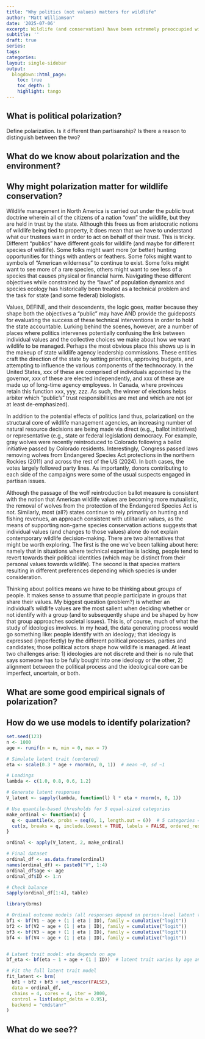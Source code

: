 ```yaml
---
title: "Why politics (not values) matters for wildlife"
author: "Matt Williamson"
date: '2025-07-06'
excerpt: Wildlife (and conservation) have been extremely preoccupied with individual values, attitudes, and beliefs as precursors for behavioral change. Here we try to build an alternative explanatation for why wildlife conservation is (increasingly) hard
subtitle: ''
draft: true
series: 
tags: 
categories: 
layout: single-sidebar
output:
  blogdown::html_page:
    toc: true
    toc_depth: 1
    highlight: tango
---
```


## What is political polarization?
Define polarization. Is it different than partisanship? Is there a reason to distinguish between the two?

## What do we know about polarization and the environment?

## Why might polarization matter for wildlife conservation?
Wildlife management in North America is carried out under the public trust doctrine wherein all of the citizens of a nation "own" the wildlife, but they are held in trust by the state. Although this frees us from aristocratic notions of wildlife being tied to property, it does mean that we have to understand what our trustees want in order to act on behalf of their trust. This is tricky. Different "publics" have different goals for wildlife (and maybe for different species of wildlife). Some folks might want more (or better) hunting opportunities for things with antlers or feathers. Some folks might want to symbols of "American wilderness" to continue to exist. Some folks might want to see more of a rare species, others might want to see less of a species that causes physical or financial harm. Navigating these different objectives while constrained by the "laws" of population dynamics and species ecology has historically been treated as a technical problem and the task for state (and some federal) biologists. 

Values, DEFINE, and their descendents, the logic goes, matter because they shape both the objectives a "public" may have AND provide the guideposts for evaluating the success of these technical interventions in order to hold the state accountable. Lurking behind the scenes, however, are a number of places where politics intervenes potentially confusing the link between individual values and the collective choices we make about how we want wildlife to be managed. Perhaps the most obvious place this shows up is in the makeup of state wildlife agency leadership commissions. These entities craft the direction of the state by setting priorities, approving budgets, and attempting to influence the various components of the technocracy. In the United States, xxx of these are comprised of individuals appointed by the governor, xxx of these are elected independently, and xxx of these are made up of long-time agency employees. In Canada, where provinces retain this function xxx, yyy, zzz.  As such, the winner of elections helps arbiter which "public's" trust responsibilities are met and which are not (or at least de-emphasized). 

In addition to the potential effects of politics (and thus, polarization) on the structural core of wildlife management agencies, an increasing number of natural resource decisions are being made via direct (e.g.,, ballot initiatives) or representative (e.g., state or federal legislation) democracy. For example, gray wolves were recently reintroduced to Colorado following a ballot initiative passed by Colorado residents. Interestingly, Congress passed laws removing wolves from Endangered Species Act protections in the northern Rockies (2011) and across the rest of the US (2024). In both cases, the votes largely followed party lines. As importantly, donors contributing to each side of the campaigns were some of the usual suspects engaged in partisan issues. 

Although the passage of the wolf reintroduction ballot measure is consistent with the notion that American wildlife values are becoming more mutualistic, the removal of wolves from the protection of the Endangered Species Act is not. Similarly, most (all?) states continue to rely primarily on hunting and fishing revenues, an approach consistent with utilitarian values, as the means of supporting non-game species conservation actions suggests that individual values (and changes to those values) alone do not explain contemporary wildlife decision-making. There are two alternatives that might be worth exploring. The first is the one we've been talking about here: namely that in situations where technical expertise is lacking, people tend to revert towards their political identities (which may be distinct from their personal values towards wildlife). The second is that species matters resulting in different preferences depending which species is under consideration.

Thinking about politics means we have to be thinking about _groups_ of people. It makes sense to assume that people participate in groups that share their values. My biggest question (problem?) is whether an individual's wildlife values are the most salient when deciding whether or not identify with a group (and to subsequently shape and be shaped by how that group approaches societal issues). This is, of course, much of what the study of ideologies involves. In my head, the data generating process would go something like: people identify with an ideology; that ideology is expressed (imperfectly) by the different political processes, parties and candidates; those political actors shape how wildlife is managed. At least two challenges arise: 1) ideologies are not discrete and their is no rule that says someone has to be fully bought into one ideology or the other, 2) alignment between the political process and the ideological core can be imperfect, uncertain, or both. 

## What are some good empirical signals of polarization?

## How do we use models to identify polarization?

```r
set.seed(123)
n <- 1000
age <- runif(n = n, min = 0, max = 7)

# Simulate latent trait (centered)
eta <- scale(0.3 * age + rnorm(n, 0, 1))  # mean ~0, sd ~1

# Loadings
lambda <- c(1.0, 0.8, 0.6, 1.2)

# Generate latent responses
V_latent <- sapply(lambda, function(l) l * eta + rnorm(n, 0, 1))

# Use quantile-based thresholds for 5 equal-sized categories
make_ordinal <- function(x) {
  q <- quantile(x, probs = seq(0, 1, length.out = 6))  # 5 categories = 6 cutpoints
  cut(x, breaks = q, include.lowest = TRUE, labels = FALSE, ordered_result = TRUE)
}

ordinal <- apply(V_latent, 2, make_ordinal)

# Final dataset
ordinal_df <- as.data.frame(ordinal)
names(ordinal_df) <- paste0("V", 1:4)
ordinal_df$age <- age
ordinal_df$ID <- 1:n

# Check balance
sapply(ordinal_df[1:4], table)

library(brms)

# Ordinal outcome models (all responses depend on person-level latent trait eta)
bf1 <- bf(V1 ~ age + (1 | eta | ID), family = cumulative("logit"))
bf2 <- bf(V2 ~ age + (1 | eta | ID), family = cumulative("logit"))
bf3 <- bf(V3 ~ age + (1 | eta | ID), family = cumulative("logit"))
bf4 <- bf(V4 ~ age + (1 | eta | ID), family = cumulative("logit"))


# Latent trait model: eta depends on age
bf_eta <- bf(eta ~ 1 + age + (1 | ID))  # latent trait varies by age and individual

# Fit the full latent trait model
fit_latent <- brm(
  bf1 + bf2 + bf3 + set_rescor(FALSE),
  data = ordinal_df,
  chains = 4, cores = 4, iter = 2000,
  control = list(adapt_delta = 0.95), 
  backend = "cmdstanr"
)

```


## What do we see??